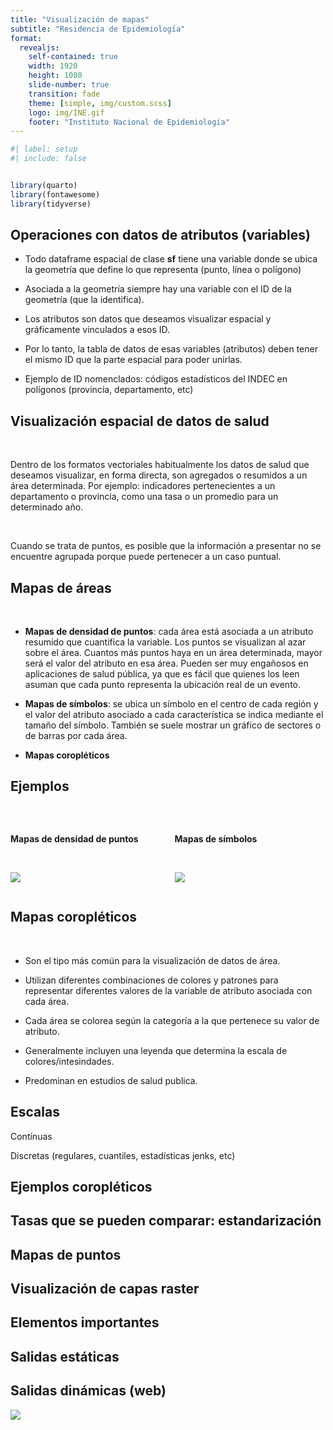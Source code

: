 ```yaml
---
title: "Visualización de mapas"
subtitle: "Residencia de Epidemiología"
format: 
  revealjs:
    self-contained: true
    width: 1920
    height: 1080
    slide-number: true
    transition: fade
    theme: [simple, img/custom.scss]
    logo: img/INE.gif
    footer: "Instituto Nacional de Epidemiología"
---
```


```r
#| label: setup
#| include: false


library(quarto)
library(fontawesome)
library(tidyverse)
```


## Operaciones con datos de atributos (variables) {.title-top}

- Todo dataframe espacial de clase **sf** tiene una variable donde se ubica la geometría que define lo que representa (punto, línea o polígono)

- Asociada a la geometría siempre hay una variable con el ID de la geometría (que la identifica).

- Los atributos son datos que deseamos visualizar espacial y gráficamente vinculados a esos ID.

- Por lo tanto, la tabla de datos de esas variables (atributos) deben tener el mismo ID que la parte espacial para poder unirlas.

- Ejemplo de ID nomenclados: códigos estadísticos del INDEC en polígonos (provincia, departamento, etc)


## Visualización espacial de datos de salud {.title-top}

<br>

Dentro de los formatos vectoriales habitualmente los datos de salud que deseamos visualizar, en forma directa, son agregados o resumidos a un área determinada. Por ejemplo: indicadores pertenecientes a un departamento o provincia, como una tasa o un promedio para un determinado año.

<br>

Cuando se trata de puntos, es posible que la información a presentar no se encuentre agrupada porque puede pertenecer a un caso puntual.

## Mapas de áreas {.title-top}

<br>

- **Mapas de densidad de puntos**: cada área está asociada a un atributo resumido que cuantifica la variable. Los puntos se visualizan al azar sobre el área. Cuantos más puntos haya en un área determinada, mayor será el valor del atributo en esa área. Pueden ser muy engañosos en aplicaciones de salud pública, ya que es fácil que quienes los leen asuman que cada punto representa la ubicación real de un evento. 

- **Mapas de símbolos**: se ubica un símbolo en el centro de cada región y el valor del atributo asociado a cada característica se indica mediante el tamaño del símbolo. También se suele mostrar un gráfico de sectores o de barras por cada área.

- **Mapas coropléticos**

## Ejemplos {.title-top}

<br>

:::: {.columns}

::: {.column width="50%"}

**Mapas de densidad de puntos**

<br>

![](img/02/mapa_puntos.PNG){fig-align="center"}



:::

::: {.column width="50%"}

**Mapas de símbolos**

<br>

![](img/02/mapa_simbolos.PNG){fig-align="center"}

:::

::::




## Mapas coropléticos {.title-top}

<br>

- Son el tipo más común para la visualización de datos de área.

- Utilizan diferentes combinaciones de colores y patrones para representar diferentes valores de la variable de atributo asociada con cada área.

- Cada área se colorea según la categoría a la que pertenece su valor de atributo.

- Generalmente incluyen una leyenda que determina la escala de colores/intesindades.

- Predominan en estudios de salud publica.

## Escalas {.title-top}

Contínuas

Discretas (regulares, cuantiles, estadísticas jenks, etc)


## Ejemplos coropléticos {.title-top}




## Tasas que se pueden comparar: estandarización {.title-top}


## Mapas de puntos {.title-top}


## Visualización de capas raster {.title-top}


## Elementos importantes


## Salidas estáticas

## Salidas dinámicas (web)



![](img/01/snow.png){fig-align="center"}







:::: {.columns}

::: {.column width="40%"}



:::

::: {.column width="60%"}


:::

::::




